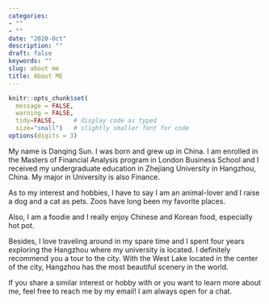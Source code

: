 ```yaml
---
categories:
- ""
- ""
date: "2020-Oct"
description: ""
draft: false
keywords: ""
slug: about me
title: About ME
---
```


```r
knitr::opts_chunk$set(
  message = FALSE, 
  warning = FALSE, 
  tidy=FALSE,     # display code as typed
  size="small")   # slightly smaller font for code
options(digits = 3)
```

My name is Danqing Sun. I was born and grew up in China. I am enrolled in the Masters of Financial Analysis program in London Business School and I received my undergraduate education in Zhejiang University in Hangzhou, China. My major in University is also Finance.


As to my interest and hobbies, I have to say I am an animal-lover and I raise a dog and a cat as pets. Zoos have long been my favorite places.


Also, I am a foodie and I really enjoy Chinese and Korean food, especially hot pot.


Besides, I love traveling around in my spare time and I spent four years exploring the Hangzhou where my university is located.  I definitely recommend you a tour to the city.  With the West Lake located in the center of the city, Hangzhou has the most beautiful scenery in the world. 


If you share a similar interest or hobby with or you want to learn more about me, feel free to reach me by my email! I am always open for a chat.



